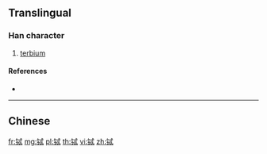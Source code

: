 {{character info/new}}
{{also|鋱}}
==Translingual==

===Han character===
{{Han char|rn=167|rad=钅|as=07|sn=12|four=|canj=CIPP,OPIPP,XCIPP}}

# [[terbium]]

====References====
* {{Han ref|kx=1328.061|hdz=64206.040|uh=94FD|ud=38141}}

----

==Chinese==
{{zh-see|鋱}}

[[fr:铽]]
[[mg:铽]]
[[pl:铽]]
[[th:铽]]
[[vi:铽]]
[[zh:铽]]